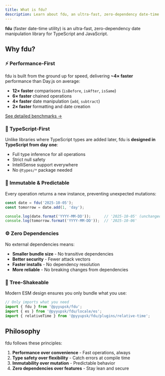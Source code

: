 ```yaml
---
title: What is fdu?
description: Learn about fdu, an ultra-fast, zero-dependency date-time library for TypeScript and JavaScript. Discover how fdu delivers 4× better performance than Day.js while maintaining full TypeScript support, immutability, and a familiar API.
---
```


**fdu** (faster date-time utility) is an ultra-fast, zero-dependency date manipulation library for TypeScript and JavaScript.

## Why fdu?

### ⚡ Performance-First

fdu is built from the ground up for speed, delivering **~4× faster** performance than Day.js on average:

- **12× faster** comparisons (`isBefore`, `isAfter`, `isSame`)
- **6× faster** chained operations
- **4× faster** date manipulation (`add`, `subtract`)
- **2× faster** formatting and date creation

[See detailed benchmarks →](/docs/benchmarks)

### 💪 TypeScript-First

Unlike libraries where TypeScript types are added later, fdu is **designed in TypeScript from day one**:

- Full type inference for all operations
- Strict null safety
- IntelliSense support everywhere
- No `@types/*` package needed

### 🧭 Immutable & Predictable

Every operation returns a new instance, preventing unexpected mutations:

```typescript
const date = fdu('2025-10-05');
const tomorrow = date.add(1, 'day');

console.log(date.format('YYYY-MM-DD'));      // '2025-10-05' (unchanged)
console.log(tomorrow.format('YYYY-MM-DD'));  // '2025-10-06'
```

### ⚙️ Zero Dependencies

No external dependencies means:

- **Smaller bundle size** - No transitive dependencies
- **Better security** - Fewer attack vectors
- **Faster installs** - No dependency resolution
- **More reliable** - No breaking changes from dependencies

### 🧩 Tree-Shakeable

Modern ESM design ensures you only bundle what you use:

```typescript
// Only imports what you need
import { fdu } from '@pyyupsk/fdu';
import { es } from '@pyyupsk/fdu/locale/es';
import { relativeTime } from '@pyyupsk/fdu/plugins/relative-time';
```

## Philosophy

fdu follows these principles:

1. **Performance over convenience** - Fast operations, always
2. **Type safety over flexibility** - Catch errors at compile time
3. **Immutability over mutation** - Predictable behavior
4. **Zero dependencies over features** - Stay lean and secure
